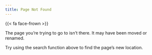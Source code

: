 ```yaml
---
title: Page Not Found
---
```


{{< fa face-frown >}} 

The page you're trying to go to isn't there. It may have been moved or renamed.

Try using the search function above to find the page's new location.
